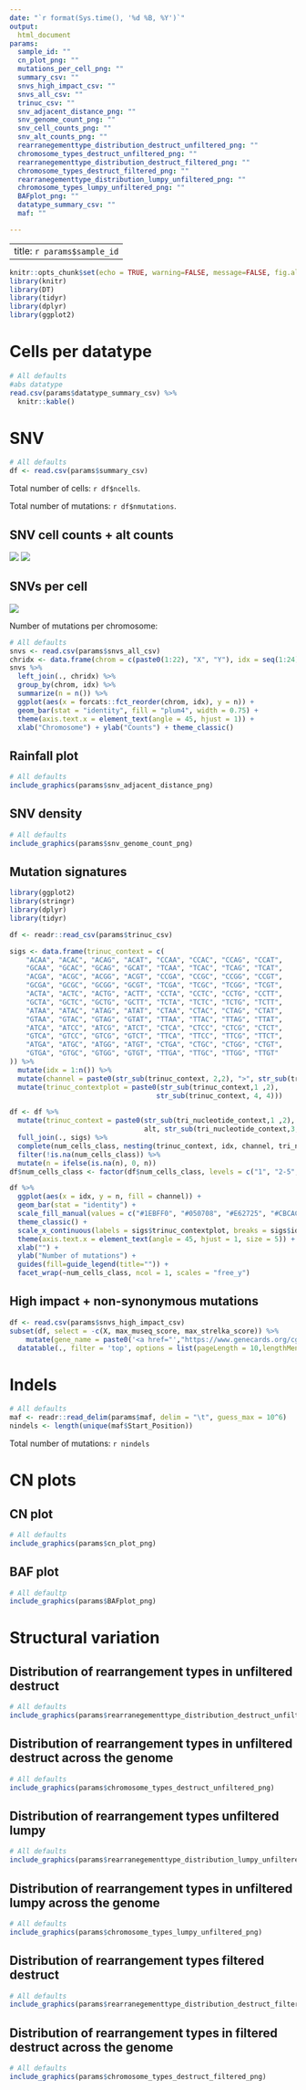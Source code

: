 ```yaml
---
date: "`r format(Sys.time(), '%d %B, %Y')`"
output:
  html_document
params:
  sample_id: ""
  cn_plot_png: ""
  mutations_per_cell_png: ""
  summary_csv: ""
  snvs_high_impact_csv: ""
  snvs_all_csv: ""
  trinuc_csv: ""
  snv_adjacent_distance_png: ""
  snv_genome_count_png: ""
  snv_cell_counts_png: ""
  snv_alt_counts_png: ""
  rearranegementtype_distribution_destruct_unfiltered_png: ""
  chromosome_types_destruct_unfiltered_png: ""
  rearranegementtype_distribution_destruct_filtered_png: ""
  chromosome_types_destruct_filtered_png: ""
  rearranegementtype_distribution_lumpy_unfiltered_png: ""
  chromosome_types_lumpy_unfiltered_png: ""
  BAFplot_png: ""
  datatype_summary_csv: ""
  maf: ""

---
```

---
title: `r params$sample_id`
---

```r
knitr::opts_chunk$set(echo = TRUE, warning=FALSE, message=FALSE, fig.align = 'center')
library(knitr)
library(DT)
library(tidyr)
library(dplyr)
library(ggplot2)
```


# Cells per datatype
```r
# All defaults
#abs datatype
read.csv(params$datatype_summary_csv) %>%
  knitr::kable()
```

# SNV
```r
# All defaults
df <- read.csv(params$summary_csv)
```
Total number of cells: `r df$ncells`.

Total number of mutations: `r df$nmutations`.

## SNV cell counts + alt counts
![](`r params$snv_alt_counts_png`) ![](`r params$snv_alt_counts_png`)

## SNVs per cell
![](`r params$mutations_per_cell_png`)

Number of mutations per chromosome:


```r
# All defaults
snvs <- read.csv(params$snvs_all_csv)
chridx <- data.frame(chrom = c(paste0(1:22), "X", "Y"), idx = seq(1:24))
snvs %>%
  left_join(., chridx) %>%
  group_by(chrom, idx) %>%
  summarize(n = n()) %>%
  ggplot(aes(x = forcats::fct_reorder(chrom, idx), y = n)) +
  geom_bar(stat = "identity", fill = "plum4", width = 0.75) +
  theme(axis.text.x = element_text(angle = 45, hjust = 1)) +
  xlab("Chromosome") + ylab("Counts") + theme_classic()
```

## Rainfall plot
```r
# All defaults
include_graphics(params$snv_adjacent_distance_png)
```

## SNV density
```r
# All defaults
include_graphics(params$snv_genome_count_png)
```

## Mutation signatures
```r
library(ggplot2)
library(stringr)
library(dplyr)
library(tidyr)

df <- readr::read_csv(params$trinuc_csv)

sigs <- data.frame(trinuc_context = c(
    "ACAA", "ACAC", "ACAG", "ACAT", "CCAA", "CCAC", "CCAG", "CCAT",
    "GCAA", "GCAC", "GCAG", "GCAT", "TCAA", "TCAC", "TCAG", "TCAT",
    "ACGA", "ACGC", "ACGG", "ACGT", "CCGA", "CCGC", "CCGG", "CCGT",
    "GCGA", "GCGC", "GCGG", "GCGT", "TCGA", "TCGC", "TCGG", "TCGT",
    "ACTA", "ACTC", "ACTG", "ACTT", "CCTA", "CCTC", "CCTG", "CCTT",
    "GCTA", "GCTC", "GCTG", "GCTT", "TCTA", "TCTC", "TCTG", "TCTT",
    "ATAA", "ATAC", "ATAG", "ATAT", "CTAA", "CTAC", "CTAG", "CTAT",
    "GTAA", "GTAC", "GTAG", "GTAT", "TTAA", "TTAC", "TTAG", "TTAT",
    "ATCA", "ATCC", "ATCG", "ATCT", "CTCA", "CTCC", "CTCG", "CTCT",
    "GTCA", "GTCC", "GTCG", "GTCT", "TTCA", "TTCC", "TTCG", "TTCT",
    "ATGA", "ATGC", "ATGG", "ATGT", "CTGA", "CTGC", "CTGG", "CTGT",
    "GTGA", "GTGC", "GTGG", "GTGT", "TTGA", "TTGC", "TTGG", "TTGT"
)) %>%
  mutate(idx = 1:n()) %>%
  mutate(channel = paste0(str_sub(trinuc_context, 2,2), ">", str_sub(trinuc_context, 3,3))) %>%
  mutate(trinuc_contextplot = paste0(str_sub(trinuc_context,1 ,2),
                                    str_sub(trinuc_context, 4, 4)))

df <- df %>%
  mutate(trinuc_context = paste0(str_sub(tri_nucleotide_context,1 ,2),
                                 alt, str_sub(tri_nucleotide_context,3, 3))) %>%
  full_join(., sigs) %>%
  complete(num_cells_class, nesting(trinuc_context, idx, channel, tri_nucleotide_context, ref, alt)) %>%
  filter(!is.na(num_cells_class)) %>%
  mutate(n = ifelse(is.na(n), 0, n))
df$num_cells_class <- factor(df$num_cells_class, levels = c("1", "2-5", "6-20", ">20"))

df %>%
  ggplot(aes(x = idx, y = n, fill = channel)) +
  geom_bar(stat = "identity") +
  scale_fill_manual(values = c("#1EBFF0", "#050708", "#E62725", "#CBCACB", "#A1CF64", "#EDC8C5")) +
  theme_classic() +
  scale_x_continuous(labels = sigs$trinuc_contextplot, breaks = sigs$idx) +
  theme(axis.text.x = element_text(angle = 45, hjust = 1, size = 5)) +
  xlab("") +
  ylab("Number of mutations") +
  guides(fill=guide_legend(title="")) +
  facet_wrap(~num_cells_class, ncol = 1, scales = "free_y")
```


## High impact + non-synonymous mutations
```r
df <- read.csv(params$snvs_high_impact_csv)
subset(df, select = -c(X, max_museq_score, max_strelka_score)) %>%
    mutate(gene_name = paste0('<a href="',"https://www.genecards.org/cgi-bin/carddisp.pl?gene=",gene_name,'">',gene_name ,"</a>")) %>%
  datatable(., filter = 'top', options = list(pageLength = 10,lengthMenu = list(c(10, 25, 50, 100, -1), list('10', '25', '50','100', 'All')) ), escape = FALSE)
```


# Indels
```r
# All defaults
maf <- readr::read_delim(params$maf, delim = "\t", guess_max = 10^6)
nindels <- length(unique(maf$Start_Position))
```

Total number of mutations: `r nindels`


# CN plots

## CN plot
```r
# All defaults
include_graphics(params$cn_plot_png)
```


## BAF plot
```r
# All defaultp
include_graphics(params$BAFplot_png)

```

# Structural variation

## Distribution of rearrangement types in unfiltered destruct
```r
# All defaults
include_graphics(params$rearranegementtype_distribution_destruct_unfiltered_png)
```


## Distribution of rearrangement types in unfiltered destruct across the genome
```r
# All defaults
include_graphics(params$chromosome_types_destruct_unfiltered_png)
```

## Distribution of rearrangement types unfiltered lumpy
```r
# All defaults
include_graphics(params$rearranegementtype_distribution_lumpy_unfiltered_png)
```


## Distribution of rearrangement types in unfiltered lumpy across the genome
```r
# All defaults
include_graphics(params$chromosome_types_lumpy_unfiltered_png)
```

## Distribution of rearrangement types filtered destruct
```r
# All defaults
include_graphics(params$rearranegementtype_distribution_destruct_filtered_png)
```


## Distribution of rearrangement types in filtered destruct across the genome
```r
# All defaults
include_graphics(params$chromosome_types_destruct_filtered_png)
```

